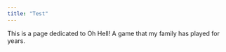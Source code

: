 ```yaml
---
title: "Test"
---
```


This is a page dedicated to Oh Hell! A game that my family has played for years.

```r

```
